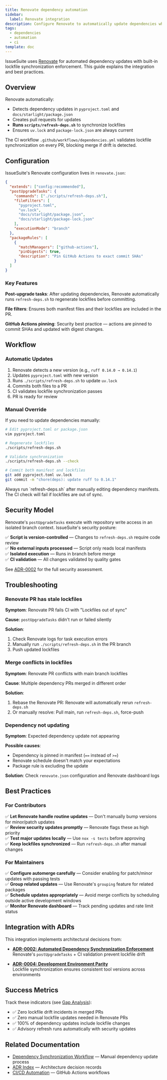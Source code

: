 ```yaml
---
title: Renovate dependency automation
sidebar:
  label: Renovate integration
description: Configure Renovate to automatically update dependencies while maintaining lockfile synchronization.
tags:
  - dependencies
  - automation
  - ci
template: doc
---
```



IssueSuite uses [Renovate](https://docs.renovatebot.com/) for automated dependency updates with built-in lockfile synchronization enforcement. This guide explains the integration and best practices.

## Overview

Renovate automatically:
- Detects dependency updates in `pyproject.toml` and `docs/starlight/package.json`
- Creates pull requests for updates
- **Runs `scripts/refresh-deps.sh`** to synchronize lockfiles
- Ensures `uv.lock` and `package-lock.json` are always current

The CI workflow `.github/workflows/dependencies.yml` validates lockfile synchronization on every PR, blocking merge if drift is detected.

## Configuration

IssueSuite's Renovate configuration lives in `renovate.json`:

```json
{
  "extends": ["config:recommended"],
  "postUpgradeTasks": {
    "commands": ["./scripts/refresh-deps.sh"],
    "fileFilters": [
      "pyproject.toml",
      "uv.lock",
      "docs/starlight/package.json",
      "docs/starlight/package-lock.json"
    ],
    "executionMode": "branch"
  },
  "packageRules": [
    {
      "matchManagers": ["github-actions"],
      "pinDigests": true,
      "description": "Pin GitHub Actions to exact commit SHAs"
    }
  ]
}
```

### Key Features

**Post-upgrade tasks**: After updating dependencies, Renovate automatically runs `refresh-deps.sh` to regenerate lockfiles before committing.

**File filters**: Ensures both manifest files and their lockfiles are included in the PR.

**GitHub Actions pinning**: Security best practice — actions are pinned to commit SHAs and updated with digest changes.

## Workflow

### Automatic Updates

1. Renovate detects a new version (e.g., `ruff 0.14.0 → 0.14.1`)
2. Updates `pyproject.toml` with new version
3. Runs `./scripts/refresh-deps.sh` to update `uv.lock`
4. Commits both files to a PR
5. CI validates lockfile synchronization passes
6. PR is ready for review

### Manual Override

If you need to update dependencies manually:

```bash
# Edit pyproject.toml or package.json
vim pyproject.toml

# Regenerate lockfiles
./scripts/refresh-deps.sh

# Validate synchronization
./scripts/refresh-deps.sh --check

# Commit both manifest and lockfiles
git add pyproject.toml uv.lock
git commit -m "chore(deps): update ruff to 0.14.1"
```

<Aside type="caution">
Always run `refresh-deps.sh` after manually editing dependency manifests. The CI check will fail if lockfiles are out of sync.
</Aside>

## Security Model

Renovate's `postUpgradeTasks` execute with repository write access in an isolated branch context. IssueSuite's security posture:

✅ **Script is version-controlled** — Changes to `refresh-deps.sh` require code review  
✅ **No external inputs processed** — Script only reads local manifests  
✅ **Isolated execution** — Runs in branch before merge  
✅ **CI validation** — All changes validated by quality gates  

See [ADR-0002](../../adrs/ADR-0002-dependency-sync-enforcement.md) for the full security assessment.

## Troubleshooting

### Renovate PR has stale lockfiles

**Symptom**: Renovate PR fails CI with "Lockfiles out of sync"

**Cause**: `postUpgradeTasks` didn't run or failed silently

**Solution**:
1. Check Renovate logs for task execution errors
2. Manually run `./scripts/refresh-deps.sh` in the PR branch
3. Push updated lockfiles

### Merge conflicts in lockfiles

**Symptom**: Renovate PR conflicts with main branch lockfiles

**Cause**: Multiple dependency PRs merged in different order

**Solution**:
1. Rebase the Renovate PR: Renovate will automatically rerun `refresh-deps.sh`
2. Or manually resolve: Pull main, run `refresh-deps.sh`, force-push

### Dependency not updating

**Symptom**: Expected dependency update not appearing

**Possible causes**:
- Dependency is pinned in manifest (`==` instead of `>=`)
- Renovate schedule doesn't match your expectations
- Package rule is excluding the update

**Solution**: Check `renovate.json` configuration and Renovate dashboard logs

## Best Practices

### For Contributors

✅ **Let Renovate handle routine updates** — Don't manually bump versions for minor/patch updates  
✅ **Review security updates promptly** — Renovate flags these as high priority  
✅ **Test major updates locally** — Use `nox -s tests` before approving  
✅ **Keep lockfiles synchronized** — Run `refresh-deps.sh` after manual changes  

### For Maintainers

✅ **Configure automerge carefully** — Consider enabling for patch/minor updates with passing tests  
✅ **Group related updates** — Use Renovate's `grouping` feature for related packages  
✅ **Schedule updates appropriately** — Avoid merge conflicts by scheduling outside active development windows  
✅ **Monitor Renovate dashboard** — Track pending updates and rate limit status  

## Integration with ADRs

This integration implements architectural decisions from:

- **[ADR-0002: Automated Dependency Synchronization Enforcement](../../adrs/ADR-0002-dependency-sync-enforcement.md)**  
  Renovate's `postUpgradeTasks` + CI validation prevent lockfile drift

- **[ADR-0004: Development Environment Parity](../../adrs/ADR-0004-dev-environment-parity.md)**  
  Lockfile synchronization ensures consistent tool versions across environments

## Success Metrics

Track these indicators (see [Gap Analysis](../../gap_analysis_2025.md)):

- ✅ Zero lockfile drift incidents in merged PRs
- ✅ Zero manual lockfile updates needed in Renovate PRs
- ✅ 100% of dependency updates include lockfile changes
- ✅ Advisory refresh runs automatically with security updates

## Related Documentation

- [Dependency Synchronization Workflow](./dependency-workflow) — Manual dependency update process
- [ADR Index](./adr-governance) — Architecture decision records
- [CI/CD Automation](./automation-ci) — GitHub Actions workflows
